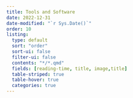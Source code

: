 ```yaml
---
title: Tools and Software
date: 2022-12-31
date-modified: "`r Sys.Date()`"
order: 10
listing: 
  type: default
  sort: "order"
  sort-ui: false
  filter-ui: false
  contents: "*/*.qmd"
  fields: [reading-time, title, image,title]
  table-striped: true
  table-hover: true
  categories: true
---
```

